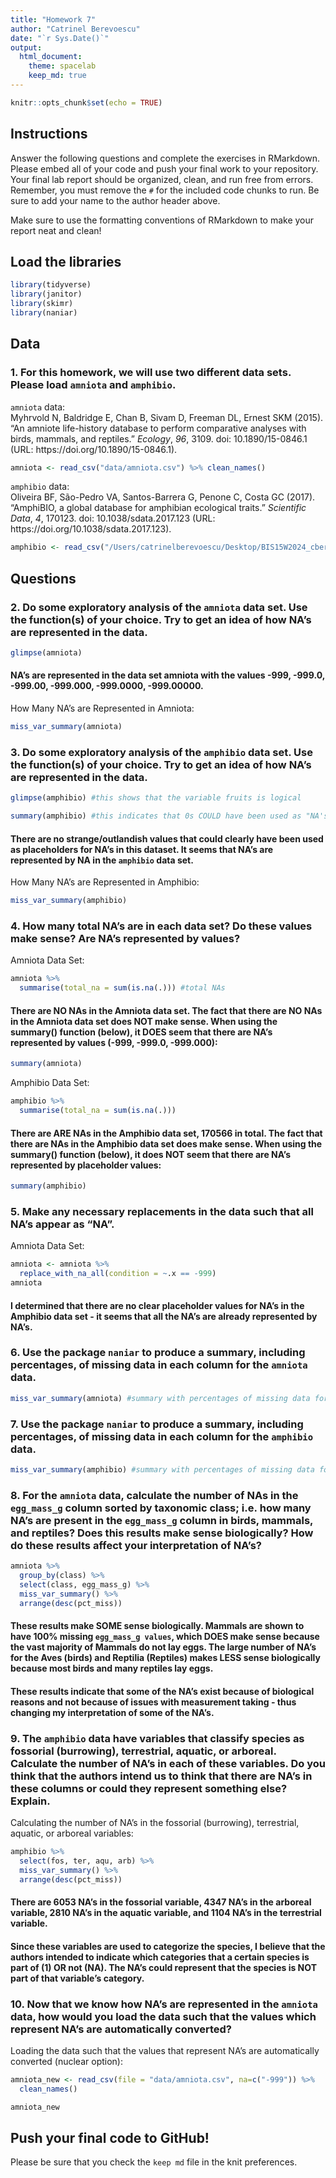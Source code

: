 ```yaml
---
title: "Homework 7"
author: "Catrinel Berevoescu"
date: "`r Sys.Date()`"
output:
  html_document: 
    theme: spacelab
    keep_md: true
---
```


```r
knitr::opts_chunk$set(echo = TRUE)
```

## Instructions
Answer the following questions and complete the exercises in RMarkdown. Please embed all of your code and push your final work to your repository. Your final lab report should be organized, clean, and run free from errors. Remember, you must remove the `#` for the included code chunks to run. Be sure to add your name to the author header above.  

Make sure to use the formatting conventions of RMarkdown to make your report neat and clean!  

## Load the libraries
```r
library(tidyverse)
library(janitor)
library(skimr)
library(naniar)
``` 

## Data   

### 1. For this homework, we will use two different data sets. Please load `amniota` and `amphibio`.  

`amniota` data:  
Myhrvold N, Baldridge E, Chan B, Sivam D, Freeman DL, Ernest SKM (2015). “An amniote life-history
database to perform comparative analyses with birds, mammals, and reptiles.” _Ecology_, *96*, 3109.
doi: 10.1890/15-0846.1 (URL: https://doi.org/10.1890/15-0846.1).    

```r
amniota <- read_csv("data/amniota.csv") %>% clean_names()
```

`amphibio` data:  
Oliveira BF, São-Pedro VA, Santos-Barrera G, Penone C, Costa GC (2017). “AmphiBIO, a global database
for amphibian ecological traits.” _Scientific Data_, *4*, 170123. doi: 10.1038/sdata.2017.123 (URL:
https://doi.org/10.1038/sdata.2017.123).   

```r
amphibio <- read_csv("/Users/catrinelberevoescu/Desktop/BIS15W2024_cberevoescu/lab8/data/amphibio.csv") %>% clean_names()
```

## Questions    

### 2. Do some exploratory analysis of the `amniota` data set. Use the function(s) of your choice. Try to get an idea of how NA's are represented in the data.    

```r
glimpse(amniota)
```

#### NA's are represented in the data set amniota with the values -999, -999.0, -999.00, -999.000, -999.0000, -999.00000.    

How Many NA's are Represented in Amniota:    

```r
miss_var_summary(amniota)
```

### 3. Do some exploratory analysis of the `amphibio` data set. Use the function(s) of your choice. Try to get an idea of how NA's are represented in the data.  

```r
glimpse(amphibio) #this shows that the variable fruits is logical
```

```r
summary(amphibio) #this indicates that 0s COULD have been used as "NA's" for the variables dir, lar, viv, considering that the data in these columns is binary as in other columns in this data set
```

#### There are no strange/outlandish values that could clearly have been used as placeholders for NA's in this dataset. It seems that NA's are represented by NA in the `amphibio` data set.    

How Many NA's are Represented in Amphibio:    

```r
miss_var_summary(amphibio)
```

### 4. How many total NA's are in each data set? Do these values make sense? Are NA's represented by values?    

Amniota Data Set:   

```r
amniota %>% 
  summarise(total_na = sum(is.na(.))) #total NAs
```

#### There are NO NAs in the Amniota data set. The fact that there are NO NAs in the Amniota data set does NOT make sense. When using the summary() function (below), it DOES seem that there are NA's represented by values (-999, -999.0, -999.000):    

```r
summary(amniota)
```

Amphibio Data Set:   

```r
amphibio %>% 
  summarise(total_na = sum(is.na(.)))
```

#### There are ARE NAs in the Amphibio data set, 170566 in total. The fact that there are NAs in the Amphibio data set does make sense. When using the summary() function (below), it does NOT seem that there are NA's represented by placeholder values:    

```r
summary(amphibio)
```

### 5. Make any necessary replacements in the data such that all NA's appear as "NA".  

Amniota Data Set:    

```r
amniota <- amniota %>% 
  replace_with_na_all(condition = ~.x == -999) 
amniota
```

#### I determined that there are no clear placeholder values for NA's in the Amphibio data set - it seems that all the NA's are already represented by NA's.    

### 6. Use the package `naniar` to produce a summary, including percentages, of missing data in each column for the `amniota` data.  

```r
miss_var_summary(amniota) #summary with percentages of missing data for each variable in amniota data
```

### 7. Use the package `naniar` to produce a summary, including percentages, of missing data in each column for the `amphibio` data.    

```r
miss_var_summary(amphibio) #summary with percentages of missing data for each variable in amphibio data
```

### 8. For the `amniota` data, calculate the number of NAs in the `egg_mass_g` column sorted by taxonomic class; i.e. how many NA's are present in the `egg_mass_g` column in birds, mammals, and reptiles? Does this results make sense biologically? How do these results affect your interpretation of NA's?    

```r
amniota %>%
  group_by(class) %>%
  select(class, egg_mass_g) %>% 
  miss_var_summary() %>% 
  arrange(desc(pct_miss))
```

#### These results make SOME sense biologically. Mammals are shown to have 100% missing `egg_mass_g values`, which DOES make sense because the vast majority of Mammals do not lay eggs. The large number of NA's for the Aves (birds) and Reptilia (Reptiles) makes LESS sense biologically because most birds and many reptiles lay eggs.    
#### These results indicate that some of the NA's exist because of biological reasons and not because of issues with measurement taking - thus changing my interpretation of some of the NA's.    

### 9. The `amphibio` data have variables that classify species as fossorial (burrowing), terrestrial, aquatic, or arboreal. Calculate the number of NA's in each of these variables. Do you think that the authors intend us to think that there are NA's in these columns or could they represent something else? Explain.     

Calculating the number of NA's in the fossorial (burrowing), terrestrial, aquatic, or arboreal variables:   

```r
amphibio %>%
  select(fos, ter, aqu, arb) %>% 
  miss_var_summary() %>% 
  arrange(desc(pct_miss))
```

#### There are 6053 NA's in the fossorial variable, 4347 NA's in the arboreal variable, 2810 NA's in the aquatic variable, and 1104 NA's in the terrestrial variable.    
#### Since these variables are used to categorize the species, I believe that the authors intended to indicate which categories that a certain species is part of (1) OR not (NA). The NA's could represent that the species is NOT part of that variable's category.    

### 10. Now that we know how NA's are represented in the `amniota` data, how would you load the data such that the values which represent NA's are automatically converted?     

Loading the data such that the values that represent NA's are automatically converted (nuclear option):     

```r
amniota_new <- read_csv(file = "data/amniota.csv", na=c("-999")) %>% 
  clean_names()
```

```r
amniota_new
```

## Push your final code to GitHub!
Please be sure that you check the `keep md` file in the knit preferences.  